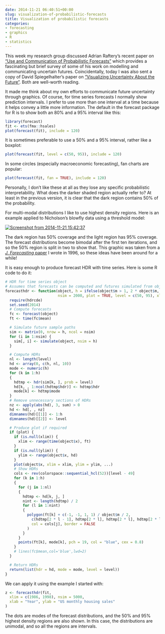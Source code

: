 ```yaml
---
date: 2014-11-21 06:40:51+00:00
slug: visualization-of-probabilistic-forecasts
title: Visualization of probabilistic forecasts
categories:
- forecasting
- graphics
- R
- statistics
---
```


This week my research group discussed Adrian Raftery's recent paper on ["Use and Communication of Probabilistic Forecasts"](http://arxiv.org/abs/1408.4812) which provides a fascinating but brief survey of some of his work on modelling and communicating uncertain futures. Coincidentally, today I was also sent a copy of David Spiegelhalter's paper on ["Visualizing Uncertainty About the Future"](http://www.sciencemag.org/content/333/6048/1393.abstract). Both are well-worth reading.

It made me think about my own efforts to communicate future uncertainty through graphics. Of course, for time series forecasts I normally show prediction intervals. I prefer to use more than one interval at a time because it helps convey a little more information. The default in the forecast package for R is to show both an 80% and a 95% interval like this:<!-- more -->

```r
library(forecast)
fit <- ets(fma::hsales)
plot(forecast(fit), include = 120)
```

It is sometimes preferable to use a 50% and a 95% interval, rather like a boxplot:

```r
plot(forecast(fit, level = c(50, 95)), include = 120)
```

In some circles (especially macroeconomic forecasting), fan charts are popular:

```r
plot(forecast(fit, fan = TRUE), include = 120)
```

Personally, I don't like these at all as they lose any specific probabilistic interpretability. What does the darker shaded region actually refer to? At least in the previous version, it is clear that the dark region contains 50% of the probability.

For multi-modal distributions I like to use highest density regions. Here is an example applied to Nicholson's blowfly data using a threshold model:

[![Screenshot from 2014-11-21 15:42:37](/files/Screenshot-from-2014-11-21-154237.png)](/files/Screenshot-from-2014-11-21-154237.png)

The dark region has 50% coverage and the light region has 95% coverage. The forecast distributions become bimodal after the first ten iterations, and so the 50% region is split in two to show that. This graphic was taken from a [_J. Forecasting_ paper](/publications/highest-density-forecast-regions-for-non-linear-and-non-normal-time-series-models/) I wrote in 1996, so these ideas have been around for a while!

It is easy enough to produce forecast HDR with time series. Here is some R code to do it:

```r
# HDR for time series object
# Assumes that forecasts can be computed and futures simulated from object
forecasthdr <- function(object, h = ifelse(object$m > 1, 2 * object$m, 10),
                        nsim = 2000, plot = TRUE, level = c(50, 95), xlim = NULL, ylim = NULL, ...) {
  require(hdrcde)
  set.seed(2014)
  # Compute forecasts
  fc <- forecast(object)
  ft <- time(fc$mean)

  # Simulate future sample paths
  sim <- matrix(0, nrow = h, ncol = nsim)
  for (i in 1:nsim) {
    sim[, i] <- simulate(object, nsim = h)
  }

  # Compute HDRs
  nl <- length(level)
  hd <- array(0, c(h, nl, 10))
  mode <- numeric(h)
  for (k in 1:h)
  {
    hdtmp <- hdr(sim[k, ], prob = level)
    hd[k, , 1:ncol(hdtmp$hdr)] <- hdtmp$hdr
    mode[k] <- hdtmp$mode
  }
  # Remove unnecessary sections of HDRs
  nz <- apply(abs(hd), 3, sum) > 0
  hd <- hd[, , nz]
  dimnames(hd)[[1]] <- 1:h
  dimnames(hd)[[2]] <- level

  # Produce plot if required
  if (plot) {
    if (is.null(xlim)) {
      xlim <- range(time(object$x), ft)
    }
    if (is.null(ylim)) {
      ylim <- range(object$x, hd)
    }
    plot(object$x, xlim = xlim, ylim = ylim, ...)
    # Show HDRs
    cols <- rev(colorspace::sequential_hcl(52))[level - 49]
    for (k in 1:h)
    {
      for (j in 1:nl)
      {
        hdtmp <- hd[k, j, ]
        nint <- length(hdtmp) / 2
        for (l in 1:nint)
        {
          polygon(ft[k] + c(-1, -1, 1, 1) / object$m / 2,
            c(hdtmp[2 * l - 1], hdtmp[2 * l], hdtmp[2 * l], hdtmp[2 * l - 1]),
            col = cols[j], border = FALSE
          )
        }
      }
      points(ft[k], mode[k], pch = 19, col = "blue", cex = 0.8)
    }
    # lines(fc$mean,col='blue',lwd=2)
  }

  # Return HDRs
  return(list(hdr = hd, mode = mode, level = level))
}
```

We can apply it using the example I started with:

```r
z <- forecasthdr(fit,
  xlim = c(1986, 1998), nsim = 5000,
  xlab = "Year", ylab = "US monthly housing sales"
)
```

The dots are modes of the forecast distributions, and the 50% and 95% highest density regions are also shown. In this case, the distributions are unimodal, and so all the regions are intervals.
